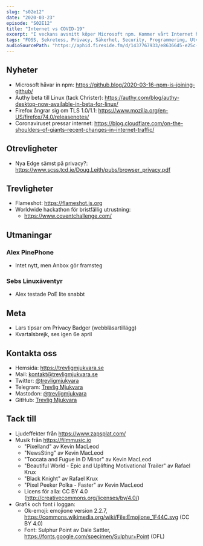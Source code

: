 ```yaml
---
slug: "s02e12"
date: "2020-03-23"
episode: "S02E12"
title: "Internet vs COVID-19"
excerpt: "I veckans avsnitt köper Microsoft npm. Kommer vårt Internet hålla för påtryckningarna från Coronaviruset? Detta och mycket mer i säsongens sista avsnitt av Trevlig Mjukvara."
tags: "FOSS, Sekretess, Privacy, Säkerhet, Security, Programmering, Utveckling, RaspberryPi, PinePhone, Technology, Linux, Open Source, Microsoft, Authy, Firefox, Cloudflare, Edge, Anbox, Privacy Badger"
audioSourcePath: "https://aphid.fireside.fm/d/1437767933/e86366d5-e25c-4aab-9a13-33b7144ac160/b4df4f55-9c40-45de-a8ed-3959dd7ce94d.mp3"
---
```


## Nyheter

- Microsoft håvar in npm: https://github.blog/2020-03-16-npm-is-joining-github/
- Authy beta till Linux (tack Christer): https://authy.com/blog/authy-desktop-now-available-in-beta-for-linux/
- Firefox ångrar sig om TLS 1.0/1.1: https://www.mozilla.org/en-US/firefox/74.0/releasenotes/
- Coronaviruset pressar internet: https://blog.cloudflare.com/on-the-shoulders-of-giants-recent-changes-in-internet-traffic/

## Otrevligheter

- Nya Edge sämst på privacy?: https://www.scss.tcd.ie/Doug.Leith/pubs/browser_privacy.pdf

## Trevligheter

- Flameshot: https://flameshot.js.org
- Worldwide hackathon för bristfällig utrustning:
  - https://www.coventchallenge.com/

## Utmaningar

### Alex PinePhone

- Intet nytt, men Anbox gör framsteg

### Sebs Linuxäventyr

- Alex testade PoE lite snabbt

## Meta

- Lars tipsar om Privacy Badger (webbläsartillägg)
- Kvartalsbrejk, ses igen 6e april

## Kontakta oss

- Hemsida: https://trevligmjukvara.se
- Mail: kontakt@trevligmjukvara.se
- Twitter: [@trevligmjukvara](https://twitter.com/trevligmjukvara)
- Telegram: [Trevlig Mjukvara](https://t.me/trevligmjukvara)
- Mastodon: [@trevligmjukvara](https://mastodon.linuxkompis.se/@trevligmjukvara)
- GitHub: [Trevlig Mjukvara](https://github.com/trevligmjukvara)

## Tack till

- Ljudeffekter från https://www.zapsplat.com/
- Musik från https://filmmusic.io
  - "Pixelland" av Kevin MacLeod
  - "NewsSting" av Kevin MacLeod
  - "Toccata and Fugue in D Minor" av Kevin MacLeod
  - "Beautiful World - Epic and Uplifting Motivational Trailer" av Rafael Krux
  - "Black Knight" av Rafael Krux
  - "Pixel Peeker Polka - Faster" av Kevin MacLeod
  - Licens för alla: CC BY 4.0 (http://creativecommons.org/licenses/by/4.0/)
- Grafik och font i loggan:
  - Ok-emoji: emojione version 2.2.7, https://commons.wikimedia.org/wiki/File:Emojione_1F44C.svg (CC BY 4.0)
  - Font: Sulphur Point av Dale Sattler, https://fonts.google.com/specimen/Sulphur+Point (OFL)
